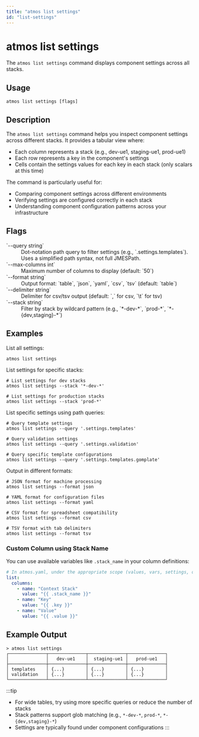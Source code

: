```yaml
---
title: "atmos list settings"
id: "list-settings"
---
```


# atmos list settings

The `atmos list settings` command displays component settings across all stacks.

## Usage

```shell
atmos list settings [flags]
```

## Description

The `atmos list settings` command helps you inspect component settings across different stacks. It provides a tabular view where:

- Each column represents a stack (e.g., dev-ue1, staging-ue1, prod-ue1)
- Each row represents a key in the component's settings
- Cells contain the settings values for each key in each stack (only scalars at this time)

The command is particularly useful for:
- Comparing component settings across different environments
- Verifying settings are configured correctly in each stack
- Understanding component configuration patterns across your infrastructure

## Flags

<dl>
  <dt>`--query string`</dt>
  <dd>Dot-notation path query to filter settings (e.g., `.settings.templates`). Uses a simplified path syntax, not full JMESPath.</dd>
  <dt>`--max-columns int`</dt>
  <dd>Maximum number of columns to display (default: `50`)</dd>
  <dt>`--format string`</dt>
  <dd>Output format: `table`, `json`, `yaml`, `csv`, `tsv` (default: `table`)</dd>
  <dt>`--delimiter string`</dt>
  <dd>Delimiter for csv/tsv output (default: `,` for csv, `\t` for tsv)</dd>
  <dt>`--stack string`</dt>
  <dd>Filter by stack by wildcard pattern (e.g., `*-dev-*`, `prod-*`, `*-{dev,staging}-*`)</dd>
</dl>

## Examples

List all settings:
```shell
atmos list settings
```

List settings for specific stacks:
```shell
# List settings for dev stacks
atmos list settings --stack '*-dev-*'

# List settings for production stacks
atmos list settings --stack 'prod-*'
```

List specific settings using path queries:
```shell
# Query template settings
atmos list settings --query '.settings.templates'

# Query validation settings
atmos list settings --query '.settings.validation'

# Query specific template configurations
atmos list settings --query '.settings.templates.gomplate'
```

Output in different formats:
```shell
# JSON format for machine processing
atmos list settings --format json

# YAML format for configuration files
atmos list settings --format yaml

# CSV format for spreadsheet compatibility
atmos list settings --format csv

# TSV format with tab delimiters
atmos list settings --format tsv
```

### Custom Column using Stack Name

You can use available variables like `.stack_name` in your column definitions:

```yaml
# In atmos.yaml, under the appropriate scope (values, vars, settings, or metadata)
list:
  columns:
    - name: "Context Stack"
      value: "{{ .stack_name }}"
    - name: "Key"
      value: "{{ .key }}"
    - name: "Value"
      value: "{{ .value }}"
```

## Example Output

```shell
> atmos list settings
┌──────────────┬──────────────┬──────────────┬──────────────┐
│              │   dev-ue1    │  staging-ue1 │   prod-ue1   │
├──────────────┼──────────────┼──────────────┼──────────────┤
│ templates    │ {...}        │ {...}        │ {...}        │
│ validation   │ {...}        │ {...}        │ {...}        │
└──────────────┴──────────────┴──────────────┴──────────────┘
```


:::tip
- For wide tables, try using more specific queries or reduce the number of stacks
- Stack patterns support glob matching (e.g., `*-dev-*`, `prod-*`, `*-{dev,staging}-*`)
- Settings are typically found under component configurations
:::
